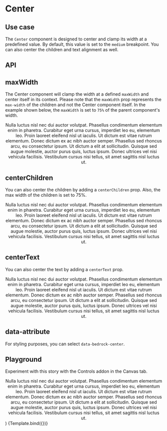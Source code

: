 

<Meta title="Components/Center" component={Center} />

# Center

## Use case

The `Center` component is designed to center and clamp its width at a predefined value. By default, this value is set to the `medium` breakpoint. You can also center the children and text alignment as well.

## API

<Story name="API" argTypes={argTypes} />

<ArgsTable story="API" />

## maxWidth

The Center component will clamp the width at a defined `maxWidth` and center itself in its context. Please note that the `maxWidth` prop represents the `max-width` of the children and not the Center component itself. In the example shown below, the `maxWidth` is set to `75%` of the parent component's width.

<Canvas withToolbar withSource="open">
  <Story name="maxWidth">
    <Center maxWidth="75%" style={{ border: "1px solid black" }}>
      <div>
        Nulla luctus nisl nec dui auctor volutpat. Phasellus condimentum
        elementum enim in pharetra. Curabitur eget urna cursus, imperdiet leo
        eu, elementum leo. Proin laoreet eleifend nisl ut iaculis. Ut dictum est
        vitae rutrum elementum. Donec dictum ex ac nibh auctor semper. Phasellus
        sed rhoncus arcu, eu consectetur ipsum. Ut dictum a elit at
        sollicitudin. Quisque sed augue molestie, auctor purus quis, luctus
        ipsum. Donec ultrices vel nisi vehicula facilisis. Vestibulum cursus
        nisi tellus, sit amet sagittis nisl luctus ut.
      </div>
    </Center>
  </Story>
</Canvas>

## centerChildren

You can also center the children by adding a `centerChildren` prop. Also, the max width of the children is set to 75%.

<Canvas withToolbar withSource="open">
  <Story name="centerChildren">
    <Center centerChildren style={{ border: "1px solid black" }}>
      <div style={{ width: "75%" }}>
        Nulla luctus nisl nec dui auctor volutpat. Phasellus condimentum
        elementum enim in pharetra. Curabitur eget urna cursus, imperdiet leo
        eu, elementum leo. Proin laoreet eleifend nisl ut iaculis. Ut dictum est
        vitae rutrum elementum. Donec dictum ex ac nibh auctor semper. Phasellus
        sed rhoncus arcu, eu consectetur ipsum. Ut dictum a elit at
        sollicitudin. Quisque sed augue molestie, auctor purus quis, luctus
        ipsum. Donec ultrices vel nisi vehicula facilisis. Vestibulum cursus
        nisi tellus, sit amet sagittis nisl luctus ut.
      </div>
    </Center>
  </Story>
</Canvas>

## centerText

You can also center the text by adding a `centerText` prop.

<Canvas withToolbar withSource="open">
  <Story name="centerText">
    <Center centerText centerChildren style={{ border: "1px solid black" }}>
      <div style={{ width: "75%" }}>
        Nulla luctus nisl nec dui auctor volutpat. Phasellus condimentum
        elementum enim in pharetra. Curabitur eget urna cursus, imperdiet leo
        eu, elementum leo. Proin laoreet eleifend nisl ut iaculis. Ut dictum est
        vitae rutrum elementum. Donec dictum ex ac nibh auctor semper. Phasellus
        sed rhoncus arcu, eu consectetur ipsum. Ut dictum a elit at
        sollicitudin. Quisque sed augue molestie, auctor purus quis, luctus
        ipsum. Donec ultrices vel nisi vehicula facilisis. Vestibulum cursus
        nisi tellus, sit amet sagittis nisl luctus ut.
      </div>
    </Center>
  </Story>
</Canvas>

## data-attribute

For styling purposes, you can select `data-bedrock-center`.

## Playground

Experiment with this story with the Controls addon in the Canvas tab.

  <Center {...args} style={{ width: "75%", border: "1px solid black" }}>
    <div style={{ width: "75%" }}>
      Nulla luctus nisl nec dui auctor volutpat. Phasellus condimentum elementum
      enim in pharetra. Curabitur eget urna cursus, imperdiet leo eu, elementum
      leo. Proin laoreet eleifend nisl ut iaculis. Ut dictum est vitae rutrum
      elementum. Donec dictum ex ac nibh auctor semper. Phasellus sed rhoncus
      arcu, eu consectetur ipsum. Ut dictum a elit at sollicitudin. Quisque sed
      augue molestie, auctor purus quis, luctus ipsum. Donec ultrices vel nisi
      vehicula facilisis. Vestibulum cursus nisi tellus, sit amet sagittis nisl
      luctus ut.
    </div>
  </Center>
)

<Canvas withToolbar>
  <Story
    name="Playground"
    args={{
      maxWidth: "420px",
      centerText: false,
      centerChildren: false,
    }}
    argTypes={argTypes}
  >
    {Template.bind({})}
  </Story>
</Canvas>

<ArgsTable story="Playground" />
